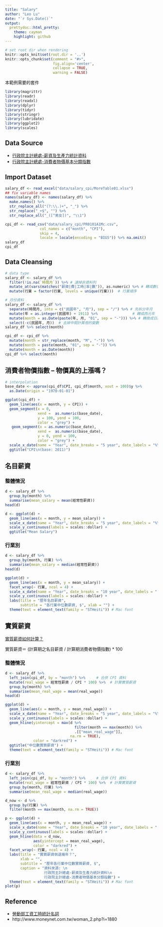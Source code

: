 ```yaml
---
title: "Salary"
author: "Leo Lu"
date: "`r Sys.Date()`"
output:
  prettydoc::html_pretty:
    theme: cayman
    highlight: github
---
```


```r
# set root dir when rendering
knitr::opts_knit$set(root.dir = '..')
knitr::opts_chunk$set(comment = "#>",
                      fig.align='center',
                      collapse = TRUE,
                      warning = FALSE)
```

本範例需要的套件

```r
library(magrittr)
library(readr)
library(readxl)
library(dplyr)
library(tidyr)
library(stringr)
library(lubridate)
library(ggplot2)
library(scales)
```


## Data Source

- [行政院主計總處-薪資及生產力統計資料](http://www.dgbas.gov.tw/ct.asp?xItem=1135&ctNode=3253)
- [行政院主計總處-消費者物價基本分類指數](http://win.dgbas.gov.tw/dgbas03/latestind-pca.asp?i=21)

## Import Dataset

```r
salary_df <- read_excel("data/salary_cpi/MoreTable01.xlsx")
## fix variable names
names(salary_df) <- names(salary_df) %>% 
  make.names() %>% 
  str_replace_all("(?:\\.)+", "_") %>% 
  str_replace("_+$", "") %>% 
  str_replace_all("_([^男女])", "\\1")

cpi_df <- read_csv("data/salary_cpi/PR0101A1Mc.csv", 
                col_names = c("month", "CPI"),
                skip = 4, 
                locale = locale(encoding = "BIG5")) %>% na.omit()
salary_df
cpi_df
```

## Data Cleansing

```r
# data type
salary_df <- salary_df %>% 
  filter(!is.na(`時間月`)) %>% # 濾掉非資料列
  mutate_at(vars(matches("薪資|費|工時|率|數")), as.numeric) %>% # 轉成數值型
  mutate(行業 = factor(行業, levels = unique(行業)))  # 行業順序

# 月份資料
salary_df <- salary_df %>% 
  separate(時間月, into = c("民國年", "月"), sep = "/") %>% # 先拆分年月
  mutate(年 = as.integer(民國年) + 1911) %>%                # 轉成西元年
  mutate(month = as.Date(paste(年, 月, "01", sep = "-"))) %>% # 轉換成日期
  select(-c(民國年, 月))  # 去掉中間計算用的變數
salary_df %>% select(month)

cpi_df <- cpi_df %>% 
  mutate(month = str_replace(month, "M", "-")) %>% 
  mutate(month = paste(month, "01", sep = "-")) %>% 
  mutate(month = as.Date(month))
cpi_df %>% select(month)
```

## 消費者物價指數 -- 物價真的上漲嗎？

```r
# interpolation
base_date <- approx(cpi_df$CPI, cpi_df$month, xout = 100)$y %>% 
  as.Date(origin = "1970-01-01")

ggplot(cpi_df) +
  geom_line(aes(x = month, y = CPI)) +
  geom_segment(x = 0, 
               xend =  as.numeric(base_date), 
               y = 100, yend = 100,
               color = "grey") +
   geom_segment(x = as.numeric(base_date), 
               xend =  as.numeric(base_date), 
               y = 0, yend = 100,
               color = "grey") +
  scale_x_date(name = "Year", date_breaks = "5 year", date_labels = "%Y") +
  ggtitle("CPI\n(base: 2011)")
```



## 名目薪資

### 整體情況

```r
d <- salary_df %>% 
  group_by(month) %>% 
  summarise(mean_salary = mean(經常性薪資))
head(d)

d <- ggplot(d) +
  geom_line(aes(x = month, y = mean_salary)) +
  scale_x_date(name = "Year", date_breaks = "5 year", date_labels = "%Y") +
  scale_y_continuous(labels = scales::dollar) +
  ggtitle("Mean Salary")
```


### 行業別

```r
d <- salary_df %>% 
  group_by(month, 行業) %>% 
  summarise(mean_salary = median(經常性薪資))
head(d)

ggplot(d) +
  geom_line(aes(x = month, y = mean_salary)) +
  facet_wrap(~ 行業, ncol = 4) +
  scale_x_date(name = "Year", date_breaks = "10 year", date_labels = "'%y") +
  scale_y_continuous(labels = scales::dollar) +
  labs(title = "歷年名目薪資", 
       subtitle = "各行業中位數薪資, $", xlab = "") +
  theme(text = element_text(family = "STHeiti")) # Mac font
```

## 實質薪資

[實質薪資如何計算？](http://www.dgbas.gov.tw/ct.asp?xItem=815&ctNode=2332)

實質薪資＝ (計算期之名目薪資 / 計算期消費者物價指數) * 100

### 整體情況

```r
d <- salary_df %>% 
  left_join(cpi_df, by = "month") %>%     # 合併 CPI 資料
  mutate(real_wage = 經常性薪資 / CPI * 100) %>%  # 計算實質薪資
  group_by(month) %>% 
  summarise(mean_real_wage = mean(real_wage)) 
head(d)

ggplot(d) +
  geom_line(aes(x = month, y = mean_real_wage)) +
  scale_x_date(name = "Year", date_breaks = "5 year", date_labels = "%Y") +
  scale_y_continuous(labels = scales::dollar) +
  geom_hline(yintercept = max(d %>% 
                                filter(month == max(month)) %>% 
                                .[["mean_real_wage"]], 
                              na.rm = TRUE),
             color = "darkred") +
  ggtitle("中位數實質薪資") +
  theme(text = element_text(family = "STHeiti")) # Mac font
```

### 行業別

```r
d <- salary_df %>% 
  left_join(cpi_df, by = "month") %>%     # 合併 CPI 資料
  mutate(real_wage = 經常性薪資 / CPI * 100) %>%  # 計算實質薪資
  group_by(month, 行業) %>% 
  summarise(mean_real_wage = median(real_wage)) 

d_now <- d %>% 
  group_by(行業) %>% 
  filter(month == max(month, na.rm = TRUE))

p <- ggplot(d) +
  geom_line(aes(x = month, y = mean_real_wage)) +
  scale_x_date(name = "Year", date_breaks = "10 year", date_labels = "'%y") +
  scale_y_continuous(labels = scales::dollar) +
  geom_hline(data = d_now,
             aes(yintercept = mean_real_wage),
             color = "darkred") +
  facet_wrap(~ 行業, ncol = 4) +
  labs(title = "實質薪資倒退幾年？",
       xlab = "",
       subtitle = "歷年各行業中位數實質薪資, $",
       caption = "資料來源: \n
                  行政院主計總處-薪資及生產力統計資料\n
                  行政院主計總處-消費者物價基本分類指數") +
  theme(text = element_text(family = "STHeiti")) # Mac font
plot(p)
```

## Reference

- [勞動部工資工時統計名詞](http://statdb.mol.gov.tw/html/com/st0302.htm)
- http://www.moneynet.com.tw/woman_2.php?i=1880

